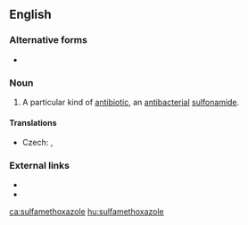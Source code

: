 ==English==
{{wikipedia}}

===Alternative forms===
* {{l|en|sulphamethoxazole}}

===Noun===
{{en-noun|-}}

# {{label|en|pharmaceutical drug}} A particular kind of [[antibiotic]], an [[antibacterial]] [[sulfonamide]].

====Translations====
{{trans-top|kind of antibiotic}}
* Czech: {{t|cs|sulfamethoxazol|m}}, {{t|cs|sulfametoxazol|m}}
{{trans-mid}}
{{trans-bottom}}

===External links===
* {{R:OneLook}}
* {{R:GNV|sulfamethoxazole, sulphamethoxazole}}

[[ca:sulfamethoxazole]]
[[hu:sulfamethoxazole]]